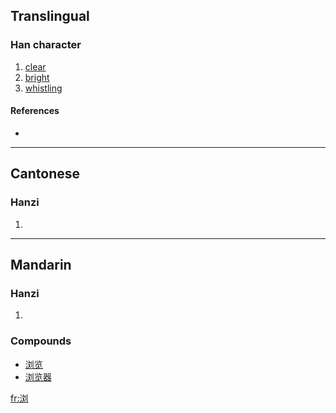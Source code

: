 {{see|瀏}}
==Translingual==

===Han character===
{{Han char|rn=85|rad=水|as=06|sn=9|four=|canj=水卜大弓 (EYKN)}}

# [[clear]]
# [[bright]]
# [[whistling]]

====References====
* {{Han ref|kx=0623.171|hdz=31615.050|uh=6D4F|ud=27983}}

----

==Cantonese==

===Hanzi===
{{yue-hanzi|jyut=|y=lau4}}

# {{defn|Cantonese}}

----

==Mandarin==

===Hanzi===
{{cmn-hanzi|tra=瀏|pin=[[gǔn]] ([[gun3]]), [[hùn]] ([[hun4]]), [[liú]] ([[liu2]])|wg=kun<sup>3</sup>, hun<sup>4</sup>, liu<sup>2</sup>}}

# {{defn|Mandarin}}

===Compounds===
* [[浏览]]
* [[浏览器]]

[[fr:浏]]